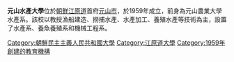 {{Expand|time=2008-01-29}}
'''元山水產大學'''位於[[朝鮮|朝鮮]][[江原道_(朝鮮)|江原道]]首府[[元山市|元山市]]，於1959年成立，前身為元山農業大學水產系。該校以教授漁船建造、撈捕水產、水產加工、養殖水產等技術為主，設置了水產系、養魚養殖系和機械工程系。
{{朝鲜小作品}}
[[Category:朝鮮民主主義人民共和國大學|Category:朝鮮民主主義人民共和國大學]]
[[Category:江原道大學|Category:江原道大學]]
[[Category:1959年創建的教育機構|Category:1959年創建的教育機構]]